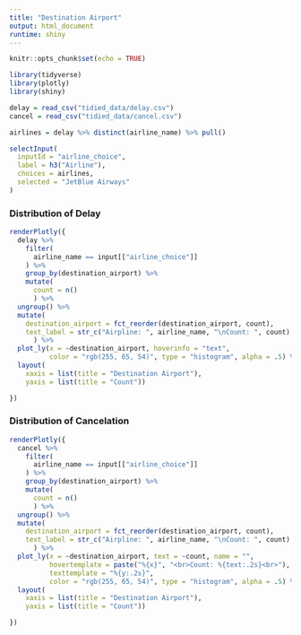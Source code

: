 ```yaml
---
title: "Destination Airport"
output: html_document
runtime: shiny
---
```

```r
knitr::opts_chunk$set(echo = TRUE)

library(tidyverse)
library(plotly)
library(shiny)

delay = read_csv("tidied_data/delay.csv")
cancel = read_csv("tidied_data/cancel.csv")
```

```r
airlines = delay %>% distinct(airline_name) %>% pull()

selectInput(
  inputId = "airline_choice",
  label = h3("Airline"),
  choices = airlines,
  selected = "JetBlue Airways"
)
```

### Distribution of Delay 
```r
renderPlotly({
  delay %>%
    filter(
      airline_name == input[["airline_choice"]]
    ) %>% 
    group_by(destination_airport) %>% 
    mutate(
      count = n()
      ) %>% 
  ungroup() %>% 
  mutate(
    destination_airport = fct_reorder(destination_airport, count),
    text_label = str_c("Airpline: ", airline_name, "\nCount: ", count)
      ) %>% 
  plot_ly(x = ~destination_airport, hoverinfo = "text", 
          color = "rgb(255, 65, 54)", type = "histogram", alpha = .5) %>% 
  layout(
    xaxis = list(title = "Destination Airport"),
    yaxis = list(title = "Count"))

})
```

### Distribution of Cancelation
```r
renderPlotly({
  cancel %>%
    filter(
      airline_name == input[["airline_choice"]]
    ) %>% 
    group_by(destination_airport) %>% 
    mutate(
      count = n()
      ) %>% 
  ungroup() %>% 
  mutate(
    destination_airport = fct_reorder(destination_airport, count),
    text_label = str_c("Airpline: ", airline_name, "\nCount: ", count)
      ) %>% 
  plot_ly(x = ~destination_airport, text = ~count, name = "",
          hovertemplate = paste("%{x}", "<br>Count: %{text:.2s}<br>"),
          texttemplate = "%{y:.2s}",
          color = "rgb(255, 65, 54)", type = "histogram", alpha = .5) %>% 
  layout(
    xaxis = list(title = "Destination Airport"),
    yaxis = list(title = "Count"))

})
```

